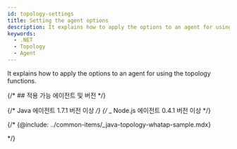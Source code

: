```yaml
---
id: topology-settings
title: Setting the agent options
description: It explains how to apply the options to an agent for using the topology functions.
keywords:
  - .NET
  - Topology
  - Agent
---
```


It explains how to apply the options to an agent for using the topology functions.

{/* ## 적용 가능 에이전트 및 버전 */}

{/* Java 에이전트 1.7.1 버전 이상 */}
{/* _ Node.js 에이전트 0.4.1 버전 이상 */}


<Topologysettingswhatap />

{/* {@include: ../common-items/_java-topology-whatap-sample.mdx} 


<Nodejstopologywhatapsample /> */}
